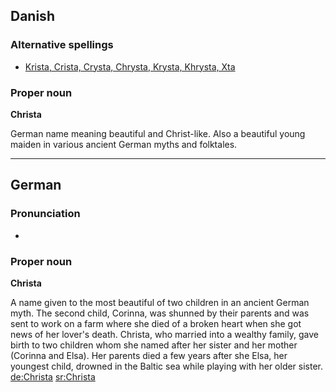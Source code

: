 ==Danish==

===Alternative spellings===
* [[Krista, Crista, Crysta, Chrysta, Krysta, Khrysta, Xta]]

===Proper noun===
'''Christa'''

German name meaning beautiful and Christ-like. Also a beautiful young maiden in various ancient German myths and folktales.

----

==German==

===Pronunciation===
* {{audio|De-Christa.ogg|audio}}

===Proper noun===
'''Christa'''

A name given to the most beautiful of two children in an ancient German myth. The second child, Corinna, was shunned by their parents and was sent to work on a farm where she died of a broken heart when she got news of her lover's death. Christa, who married into a wealthy family, gave birth to two children whom she named after her sister and her mother (Corinna and Elsa). Her parents died a few years after she Elsa, her youngest child, drowned in the Baltic sea while playing with her older sister.
[[de:Christa]]
[[sr:Christa]]